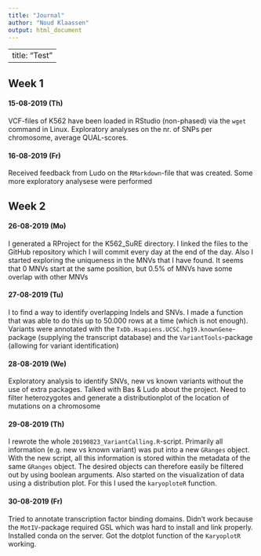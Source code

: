 ```yaml
---
title: "Journal"
author: "Noud Klaassen"
output: html_document
---
```


---
title: "Test"
---
## Week 1
#### 15-08-2019 (Th)
VCF-files of K562 have been loaded in RStudio (non-phased) via the `wget` command in Linux. Exploratory analyses on the nr. of SNPs per chromosome, average QUAL-scores.

#### 16-08-2019 (Fr)
Received feedback from Ludo on the `RMarkdown`-file that was created. Some more exploratory analysese were performed

## Week 2
#### 26-08-2019 (Mo)
I generated a RProject for the K562_SuRE directory. I linked the files to the GitHub repository which I will commit every day at the end of the day. Also I started exploring the uniqueness in the MNVs that I have found. It seems that 0 MNVs start at the same position, but 0.5% of MNVs have some overlap with other MNVs

#### 27-08-2019 (Tu)
I to find a way to identify overlapping Indels and SNVs. I made a function that was able to do this up to 50.000 rows at a time (which is not enough). Variants were annotated with the `TxDb.Hsapiens.UCSC.hg19.knownGene`-package (supplying the transcript database) and the `VariantTools`-package (allowing for variant identification)

#### 28-08-2019 (We)
Exploratory analysis to identify SNVs, new vs known variants without the use of extra packages. Talked with Bas & Ludo about the project. Need to filter heterozygotes and generate a distributionplot of the location of mutations on a chromosome

#### 29-08-2019 (Th)
I rewrote the whole `20190823_VariantCalling.R`-script. Primarily all information (e.g. new vs known variant) was put into a new `GRanges` object. With the new script, all this information is stored within the metadata of the same `GRanges` object. The desired objects can therefore easily be filtered out by using boolean arguments. Also started on the visualization of data using a distribution plot. For this I used the `karyoploteR` function. 

#### 30-08-2019 (Fr)
Tried to annotate transcription factor binding domains. Didn't work because the `MotIV`-package required GSL which was hard to install and link properly. Installed conda on the server. Got the dotplot function of the `KaryoplotR` working.